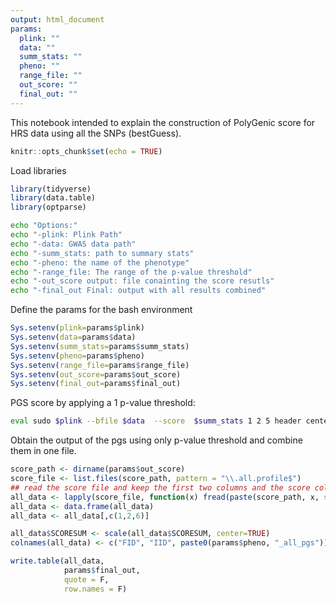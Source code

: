 ```yaml
---
output: html_document
params:
  plink: ""
  data: ""
  summ_stats: ""
  pheno: ""
  range_file: ""
  out_score: ""
  final_out: ""
---
```



This notebook intended to explain the construction of PolyGenic score for HRS data using all the SNPs (bestGuess).

```r
knitr::opts_chunk$set(echo = TRUE)
```


Load libraries
```r
library(tidyverse)
library(data.table)
library(optparse)
```



```bash
echo "Options:"
echo "-plink: Plink Path"
echo "-data: GWAS data path"
echo "-summ_stats: path to summary stats"
echo "-pheno: the name of the phenotype"
echo "-range_file: The range of the p-value threshold"
echo "-out_score output: file conainting the score resutls"
echo "-final_out Final: output with all results combined"
```

Define the params for the bash environment

```r
Sys.setenv(plink=params$plink)
Sys.setenv(data=params$data)
Sys.setenv(summ_stats=params$summ_stats)
Sys.setenv(pheno=params$pheno)
Sys.setenv(range_file=params$range_file)
Sys.setenv(out_score=params$out_score)
Sys.setenv(final_out=params$final_out)
```


PGS score by applying a 1 p-value threshold:

```bash
eval sudo $plink --bfile $data  --score  $summ_stats 1 2 5 header center sum --q-score-range $range_file $summ_stats 1 4 --out $out_score
```


Obtain the output of the pgs using only p-value threshold and combine them in one file.

```r
score_path <- dirname(params$out_score)
score_file <- list.files(score_path, pattern = "\\.all.profile$")
## read the score file and keep the first two columns and the score column (last column)
all_data <- lapply(score_file, function(x) fread(paste(score_path, x, sep="/")))  
all_data <- data.frame(all_data)
all_data <- all_data[,c(1,2,6)]

all_data$SCORESUM <- scale(all_data$SCORESUM, center=TRUE)
colnames(all_data) <- c("FID", "IID", paste0(params$pheno, "_all_pgs"))

write.table(all_data,
            params$final_out,
            quote = F,
            row.names = F)

```
